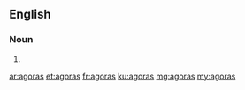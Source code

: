 ==English==

===Noun===
{{head|en|plural}}

# {{plural of|agora|lang=en|nocat=1}}

[[ar:agoras]]
[[et:agoras]]
[[fr:agoras]]
[[ku:agoras]]
[[mg:agoras]]
[[my:agoras]]